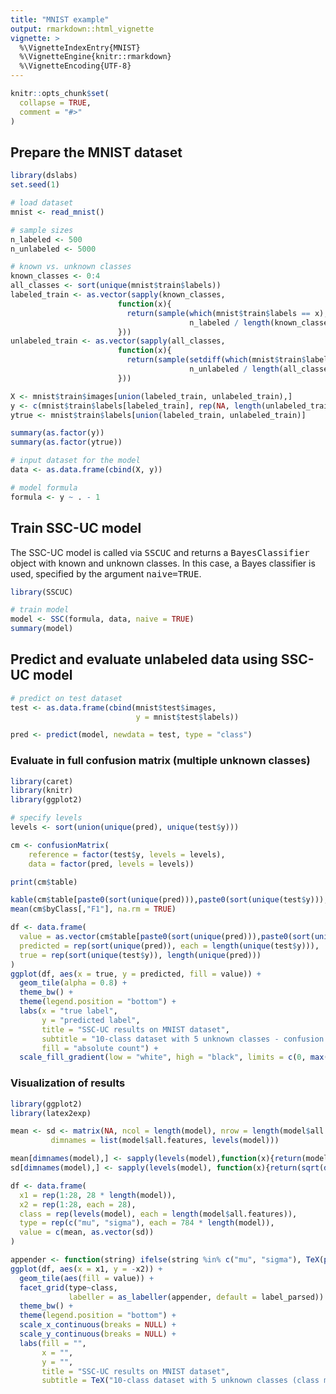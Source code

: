 ```yaml
---
title: "MNIST example"
output: rmarkdown::html_vignette
vignette: >
  %\VignetteIndexEntry{MNIST}
  %\VignetteEngine{knitr::rmarkdown}
  %\VignetteEncoding{UTF-8}
---
```


```r
knitr::opts_chunk$set(
  collapse = TRUE,
  comment = "#>"
)
```

## Prepare the MNIST dataset

```r
library(dslabs)
set.seed(1)

# load dataset
mnist <- read_mnist()

# sample sizes
n_labeled <- 500
n_unlabeled <- 5000

# known vs. unknown classes
known_classes <- 0:4
all_classes <- sort(unique(mnist$train$labels))
labeled_train <- as.vector(sapply(known_classes, 
                        function(x){
                          return(sample(which(mnist$train$labels == x),
                                        n_labeled / length(known_classes)))
                        }))
unlabeled_train <- as.vector(sapply(all_classes, 
                        function(x){
                          return(sample(setdiff(which(mnist$train$labels == x), labeled_train),
                                        n_unlabeled / length(all_classes)))
                        }))

X <- mnist$train$images[union(labeled_train, unlabeled_train),]
y <- c(mnist$train$labels[labeled_train], rep(NA, length(unlabeled_train)))
ytrue <- mnist$train$labels[union(labeled_train, unlabeled_train)]

summary(as.factor(y))
summary(as.factor(ytrue))
```

```r
# input dataset for the model
data <- as.data.frame(cbind(X, y))

# model formula
formula <- y ~ . - 1
```

## Train SSC-UC model

The SSC-UC model is called via <tt>SSCUC</tt> and returns a <tt>BayesClassifier</tt> object with known and unknown classes. In this case, a Bayes classifier is used, specified by the argument <tt>naive=TRUE</tt>.

```r
library(SSCUC)

# train model
model <- SSC(formula, data, naive = TRUE)
summary(model)
```

## Predict and evaluate unlabeled data using SSC-UC model

```r
# predict on test dataset
test <- as.data.frame(cbind(mnist$test$images, 
                            y = mnist$test$labels))

pred <- predict(model, newdata = test, type = "class")
```

### Evaluate in full confusion matrix (multiple unknown classes)

```r
library(caret)
library(knitr)
library(ggplot2)

# specify levels
levels <- sort(union(unique(pred), unique(test$y)))

cm <- confusionMatrix(
    reference = factor(test$y, levels = levels),
    data = factor(pred, levels = levels))

print(cm$table)

kable(cm$table[paste0(sort(unique(pred))),paste0(sort(unique(test$y))), drop = F])
mean(cm$byClass[,"F1"], na.rm = TRUE)

df <- data.frame(
  value = as.vector(cm$table[paste0(sort(unique(pred))),paste0(sort(unique(test$y)))]),
  predicted = rep(sort(unique(pred)), each = length(unique(test$y))),
  true = rep(sort(unique(test$y)), length(unique(pred)))
)
ggplot(df, aes(x = true, y = predicted, fill = value)) +
  geom_tile(alpha = 0.8) + 
  theme_bw() + 
  theme(legend.position = "bottom") + 
  labs(x = "true label",
       y = "predicted label",
       title = "SSC-UC results on MNIST dataset",
       subtitle = "10-class dataset with 5 unknown classes - confusion matrix",
       fill = "absolute count") + 
  scale_fill_gradient(low = "white", high = "black", limits = c(0, max(df$value)))
```

### Visualization of results
```r
library(ggplot2)
library(latex2exp)

mean <- sd <- matrix(NA, ncol = length(model), nrow = length(model$all.features), 
         dimnames = list(model$all.features, levels(model)))

mean[dimnames(model),] <- sapply(levels(model),function(x){return(model$param[[x]]$mu)})
sd[dimnames(model),] <- sapply(levels(model), function(x){return(sqrt(diag(model$param[[x]]$Sigma)))})

df <- data.frame(
  x1 = rep(1:28, 28 * length(model)),
  x2 = rep(1:28, each = 28),
  class = rep(levels(model), each = length(model$all.features)),
  type = rep(c("mu", "sigma"), each = 784 * length(model)),
  value = c(mean, as.vector(sd))
)

appender <- function(string) ifelse(string %in% c("mu", "sigma"), TeX(paste0("$\\",string,"$")), string)
ggplot(df, aes(x = x1, y = -x2)) + 
  geom_tile(aes(fill = value)) +
  facet_grid(type~class, 
             labeller = as_labeller(appender, default = label_parsed)) + 
  theme_bw() + 
  theme(legend.position = "bottom") + 
  scale_x_continuous(breaks = NULL) +
  scale_y_continuous(breaks = NULL) +
  labs(fill = "", 
       x = "",
       y = "",
       title = "SSC-UC results on MNIST dataset",
       subtitle = TeX("10-class dataset with 5 unknown classes (class mean $\\mu$ and variance $\\sigma$)"))
```
